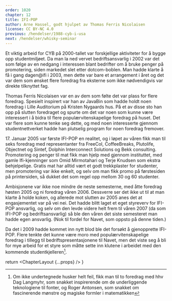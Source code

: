 ```yaml
---
order: 1020
chapter: 12
title: IFI-POP
author: Arne Hassel, godt hjulpet av Thomas Ferris Nicolaisen
license: CC BY-NC 4.0
previous: /hendelser/1988-cyb-i-usa
next: /hendelser/whisky-seminar
---
```



Et viktig arbeid for CYB på 2000-tallet var forskjellige aktiviteter for å bygge opp studentmiljøet. Da man la ned 
vervet bedriftsansvarlig i 2002 var det som følge av en nedgang i interessen blant bedrifter om å bruke penger på 
promotering, siden markedet slet etter dotcom-boblen. Man hadde klarte å få i gang dagen@ifi i 2003, men dette var 
bare et arrangement i året og det var dem som ønsket flere foredrag fra eksterne som ikke nødvendigvis var direkte 
tilknyttet fag.

Thomas Ferris Nicolaisen var en av dem som følte det var plass for flere foredrag. Spesielt inspirert var han av 
JavaBin som hadde holdt noen foredrag i Lille Auditorium på Kristen Nygaards hus. På et av disse sto han opp på 
slutten foredraget og spurte om det var noen som kunne være interessert i å bidra til flere populærvitenskapelige 
foredrag på huset. Det var flere som kunne tenke seg dette, og med noen interesserte gjennom studentnettverket 
hadde han plutselig program for noen foredrag fremover.

<p>17. Januar 2005 var første IFI-POP en realitet, og i løpet av våren fikk man til seks foredrag med representanter 
fra FreeCol, CoffeeBreaks, Plutolife, Objectnet og Sintef, Dolphin Interconnect Solutions og Bekk consulting. 
Promotering og penger til mat fikk man hjelp med gjennom instituttet, med gamle Ifi-kjenninger som Omid 
Mirmotahari og Terje Knudsen som ekstra behjelpelige. Gratis mat har alltid vært et godt trekkplaster for 
studenter, men promotering var ikke enkelt, og selv om man fikk promo på førstesiden på printersiden, så 
dukket det som regel opp mellom 30 og 60 studenter.</p>

Ambisjonene var ikke noe mindre de neste semesterne, med åtte foredrag høsten 2005 og ni foredrag våren 2006. 
Dessverre ser det ikke ut til at man klarte å holde koken, og allerede mot slutten av 2005 anes det at 
engasjementet var på vei nei. Det hadde blitt laget et eget styreverv for IFI-POP ansvarlig, og selv om 
den levde videre helt frem til våren 2007 (da som IFI-POP og bedriftsansvarlig) så ble den våren det 
siste semesteret man hadde egen ansvarlig. (Nok til fordel for Navet, som oppsto på denne tiden.)

Da det i 2009 hadde kommet inn nytt blod ble det forsøkt å gjenopprette IFI-POP. Flere tenkte det kunne 
være moro med populærvitenskapelige foredrag i tillegg til bedriftspresentasjonene til Navet, men det 
viste seg å bli for mye arbeid for et styre som måtte sette inn klutene i arbeidet med den kommende 
studentkjelleren[^1].

[^1]:Om ikke undertegnede husker helt feil, fikk man til to foredrag med hhv 
  Dag Langmyhr, som snakket inspirerende om de underliggende teknologiene til fonter, og Roger Antonsen, 
  som snakket om fascinerende mønstre og magiske formler i matematikken

  return <ChapterLayout {...props} />
}
